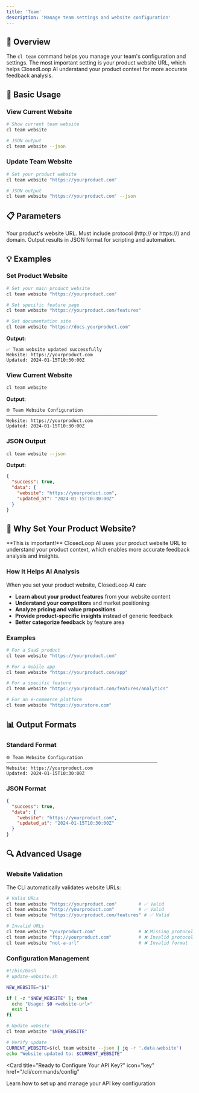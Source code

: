 ```yaml
---
title: 'Team'
description: 'Manage team settings and website configuration'
---
```


## 👥 Overview

The `cl team` command helps you manage your team's configuration and settings. The most important setting is your product website URL, which helps ClosedLoop AI understand your product context for more accurate feedback analysis.

## 🚀 Basic Usage

### View Current Website

```bash
# Show current team website
cl team website

# JSON output
cl team website --json
```

### Update Team Website

```bash
# Set your product website
cl team website "https://yourproduct.com"

# JSON output
cl team website "https://yourproduct.com" --json
```

## 📋 Parameters

<ParamField path="website" type="string">
  Your product's website URL. Must include protocol (http:// or https://) and domain.
</ParamField>

<ParamField path="--json" type="flag">
  Output results in JSON format for scripting and automation.
</ParamField>

## 💡 Examples

### Set Product Website

```bash
# Set your main product website
cl team website "https://yourproduct.com"

# Set specific feature page
cl team website "https://yourproduct.com/features"

# Set documentation site
cl team website "https://docs.yourproduct.com"
```

**Output:**
```
✅ Team website updated successfully
Website: https://yourproduct.com
Updated: 2024-01-15T10:30:00Z
```

### View Current Website

```bash
cl team website
```

**Output:**
```
🌐 Team Website Configuration
────────────────────────────────────────────────────────
Website: https://yourproduct.com
Updated: 2024-01-15T10:30:00Z
```

### JSON Output

```bash
cl team website --json
```

**Output:**
```json
{
  "success": true,
  "data": {
    "website": "https://yourproduct.com",
    "updated_at": "2024-01-15T10:30:00Z"
  }
}
```

## 🎯 Why Set Your Product Website?

<Warning>
**This is important!** ClosedLoop AI uses your product website URL to understand your product context, which enables more accurate feedback analysis and insights.
</Warning>

### How It Helps AI Analysis

When you set your product website, ClosedLoop AI can:

- **Learn about your product features** from your website content
- **Understand your competitors** and market positioning
- **Analyze pricing and value propositions**
- **Provide product-specific insights** instead of generic feedback
- **Better categorize feedback** by feature area

### Examples

```bash
# For a SaaS product
cl team website "https://yourproduct.com"

# For a mobile app
cl team website "https://yourproduct.com/app"

# For a specific feature
cl team website "https://yourproduct.com/features/analytics"

# For an e-commerce platform
cl team website "https://yourstore.com"
```

## 📊 Output Formats

### Standard Format

```
🌐 Team Website Configuration
────────────────────────────────────────────────────────
Website: https://yourproduct.com
Updated: 2024-01-15T10:30:00Z
```

### JSON Format

```json
{
  "success": true,
  "data": {
    "website": "https://yourproduct.com",
    "updated_at": "2024-01-15T10:30:00Z"
  }
}
```

## 🔍 Advanced Usage

### Website Validation

The CLI automatically validates website URLs:

```bash
# Valid URLs
cl team website "https://yourproduct.com"        # ✅ Valid
cl team website "http://yourproduct.com"         # ✅ Valid
cl team website "https://yourproduct.com/features" # ✅ Valid

# Invalid URLs
cl team website "yourproduct.com"                # ❌ Missing protocol
cl team website "ftp://yourproduct.com"          # ❌ Invalid protocol
cl team website "not-a-url"                      # ❌ Invalid format
```

### Configuration Management

```bash
#!/bin/bash
# update-website.sh

NEW_WEBSITE="$1"

if [ -z "$NEW_WEBSITE" ]; then
  echo "Usage: $0 <website-url>"
  exit 1
fi

# Update website
cl team website "$NEW_WEBSITE"

# Verify update
CURRENT_WEBSITE=$(cl team website --json | jq -r '.data.website')
echo "Website updated to: $CURRENT_WEBSITE"
```



<Card
  title="Ready to Configure Your API Key?"
  icon="key"
  href="/cli/commands/config"
>
  Learn how to set up and manage your API key configuration
</Card>
